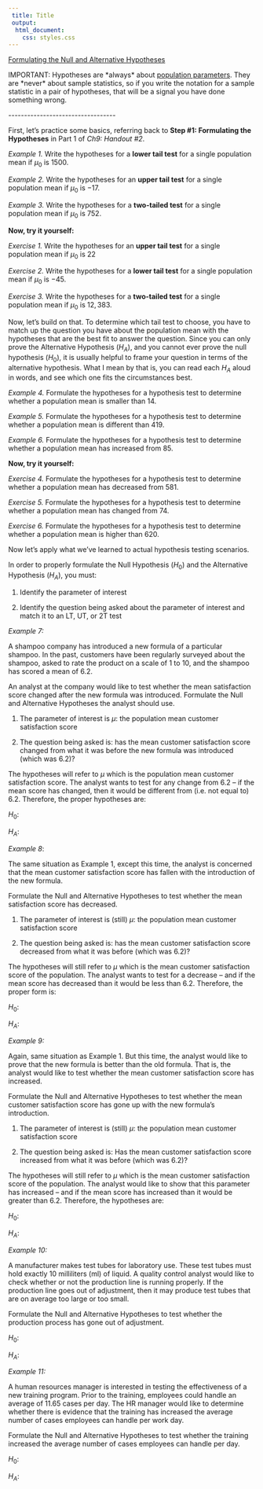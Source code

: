 ```yaml
---
 title: Title
 output:
  html_document:
    css: styles.css
---
```


[Formulating the Null and Alternative Hypotheses]{.underline}

IMPORTANT: Hypotheses are \*always\* about [population
parameters]{.underline}. They are \*never\* about sample statistics, so
if you write the notation for a sample statistic in a pair of
hypotheses, that will be a signal you have done something wrong.

\-\-\-\-\-\-\-\-\-\-\-\-\-\-\-\-\-\-\-\-\-\-\-\-\-\-\-\-\-\-\-\-\--

First, let's practice some basics, referring back to **Step \#1:
Formulating the Hypotheses** in Part 1 of *Ch9: Handout \#2*.

*Example 1.* Write the hypotheses for a **lower tail test** for a single
population mean if $\mu_{0}$ is $1500$.

*Example 2.* Write the hypotheses for an **upper tail test** for a
single population mean if $\mu_{0}$ is $- 17.$

*Example 3.* Write the hypotheses for a **two-tailed test** for a single
population mean if $\mu_{0}$ is $752.$

**Now, try it yourself:**

*Exercise 1.* Write the hypotheses for an **upper tail test** for a
single population mean if $\mu_{0}$ is $22$

*Exercise 2.* Write the hypotheses for a **lower tail test** for a
single population mean if $\mu_{0}$ is $- 45$.

*Exercise 3.* Write the hypotheses for a **two-tailed test** for a
single population mean if $\mu_{0}$ is $12,383.$

Now, let's build on that. To determine which tail test to choose, you
have to match up the question you have about the population mean with
the hypotheses that are the best fit to answer the question. Since you
can only prove the Alternative Hypothesis ($H_{A}$), and you cannot ever
prove the null hypothesis ($H_{0}$), it is usually helpful to frame your
question in terms of the alternative hypothesis. What I mean by that is,
you can read each $H_{A}$ aloud in words, and see which one fits the
circumstances best.

*Example 4.* Formulate the hypotheses for a hypothesis test to determine
whether a population mean is smaller than 14.

*Example 5.* Formulate the hypotheses for a hypothesis test to determine
whether a population mean is different than 419.

*Example 6.* Formulate the hypotheses for a hypothesis test to determine
whether a population mean has increased from 85.

**Now, try it yourself:**

*Exercise 4.* Formulate the hypotheses for a hypothesis test to
determine whether a population mean has decreased from 581.

*Exercise 5.* Formulate the hypotheses for a hypothesis test to
determine whether a population mean has changed from 74.

*Exercise 6.* Formulate the hypotheses for a hypothesis test to
determine whether a population mean is higher than 620.

Now let's apply what we've learned to actual hypothesis testing
scenarios.

In order to properly formulate the Null Hypothesis ($H_{0}$) and the
Alternative Hypothesis ($H_{A}$), you must:

1)  Identify the parameter of interest

2)  Identify the question being asked about the parameter of interest
    and match it to an LT, UT, or 2T test

*Example 7:*

A shampoo company has introduced a new formula of a particular shampoo.
In the past, customers have been regularly surveyed about the shampoo,
asked to rate the product on a scale of 1 to 10, and the shampoo has
scored a mean of 6.2.

An analyst at the company would like to test whether the mean
satisfaction score changed after the new formula was introduced.
Formulate the Null and Alternative Hypotheses the analyst should use.

1)  The parameter of interest is $\mu:\ $the population mean customer
    satisfaction score

2)  The question being asked is: has the mean customer satisfaction
    score changed from what it was before the new formula was introduced
    (which was 6.2)?

The hypotheses will refer to $\mu$ which is the population mean customer
satisfaction score. The analyst wants to test for any change from 6.2 --
if the mean score has changed, then it would be different from (i.e. not
equal to) 6.2. Therefore, the proper hypotheses are:

$H_{0}:\ $

$H_{A}:\ $

*Example 8*:

The same situation as Example 1, except this time, the analyst is
concerned that the mean customer satisfaction score has fallen with the
introduction of the new formula.

Formulate the Null and Alternative Hypotheses to test whether the mean
satisfaction score has decreased.

1)  The parameter of interest is (still) $\mu:\ $the population mean
    customer satisfaction score

2)  The question being asked is: has the mean customer satisfaction
    score decreased from what it was before (which was 6.2)?

The hypotheses will still refer to $\mu$ which is the mean customer
satisfaction score of the population. The analyst wants to test for a
decrease -- and if the mean score has decreased than it would be less
than 6.2. Therefore, the proper form is:

$H_{0}:\ $

$H_{A}:\ $

*Example 9:*

Again, same situation as Example 1. But this time, the analyst would
like to prove that the new formula is better than the old formula. That
is, the analyst would like to test whether the mean customer
satisfaction score has increased.

Formulate the Null and Alternative Hypotheses to test whether the mean
customer satisfaction score has gone up with the new formula's
introduction.

1)  The parameter of interest is (still) $\mu:\ $the population mean
    customer satisfaction score

2)  The question being asked is: Has the mean customer satisfaction
    score increased from what it was before (which was 6.2)?

The hypotheses will still refer to $\mu$ which is the mean customer
satisfaction score of the population. The analyst would like to show
that this parameter has increased -- and if the mean score has increased
than it would be greater than 6.2. Therefore, the hypotheses are:

$H_{0}:\ $

$H_{A}:\ $

*Example 10:*

A manufacturer makes test tubes for laboratory use. These test tubes
must hold exactly 10 milliliters (ml) of liquid. A quality control
analyst would like to check whether or not the production line is
running properly. If the production line goes out of adjustment, then it
may produce test tubes that are on average too large or too small.

Formulate the Null and Alternative Hypotheses to test whether the
production process has gone out of adjustment.

$H_{0}:$

$H_{A}:$

*Example 11:*

A human resources manager is interested in testing the effectiveness of
a new training program. Prior to the training, employees could handle an
average of 11.65 cases per day. The HR manager would like to determine
whether there is evidence that the training has increased the average
number of cases employees can handle per work day.

Formulate the Null and Alternative Hypotheses to test whether the
training increased the average number of cases employees can handle per
day.

$H_{0}:$

$H_{A}:$
